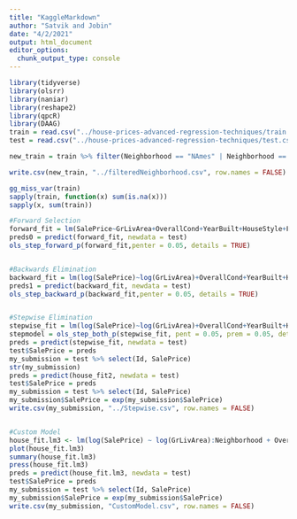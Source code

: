 ```yaml
---
title: "KaggleMarkdown"
author: "Satvik and Jobin"
date: "4/2/2021"
output: html_document
editor_options: 
  chunk_output_type: console
---
```



```r
library(tidyverse)
library(olsrr)
library(naniar)
library(reshape2)
library(qpcR)
library(DAAG)
train = read.csv("../house-prices-advanced-regression-techniques/train.csv", header = TRUE)
test = read.csv("../house-prices-advanced-regression-techniques/test.csv", header = TRUE)

new_train = train %>% filter(Neighborhood == "NAmes" | Neighborhood == "Edwards" | Neighborhood == "BrkSide") %>% select(SalePrice, GrLivArea, Neighborhood) %>% droplevels()

write.csv(new_train, "../filteredNeighborhood.csv", row.names = FALSE)

```


```r
gg_miss_var(train)
sapply(train, function(x) sum(is.na(x)))
sapply(x, sum(train))
```


```r

#Forward Selection
forward_fit = lm(SalePrice~GrLivArea+OverallCond+YearBuilt+HouseStyle+FullBath, data = train)
preds0 = predict(forward_fit, newdata = test)
ols_step_forward_p(forward_fit,penter = 0.05, details = TRUE)


#Backwards Elimination
backward_fit = lm(log(SalePrice)~log(GrLivArea)+OverallCond+YearBuilt+HouseStyle+FullBath * factor(Neighborhood), data = train)
preds1 = predict(backward_fit, newdata = test)
ols_step_backward_p(backward_fit,penter = 0.05, details = TRUE)


#Stepwise Elimination
stepwise_fit = lm(log(SalePrice)~log(GrLivArea)+OverallCond+YearBuilt+HouseStyle+FullBath * factor(Neighborhood), data = train)
stepmodel = ols_step_both_p(stepwise_fit, pent = 0.05, prem = 0.05, details = TRUE)
preds = predict(stepwise_fit, newdata = test)
test$SalePrice = preds
my_submission = test %>% select(Id, SalePrice)
str(my_submission)
preds = predict(house_fit2, newdata = test)
test$SalePrice = preds
my_submission = test %>% select(Id, SalePrice)
my_submission$SalePrice = exp(my_submission$SalePrice)
write.csv(my_submission, "../Stepwise.csv", row.names = FALSE)


#Custom Model
house_fit.lm3 <- lm(log(SalePrice) ~ log(GrLivArea):Neighborhood + OverallQual:HouseStyle + OverallCond + YearBuilt:HouseStyle + FullBath, data = train)
plot(house_fit.lm3)
summary(house_fit.lm3)
press(house_fit.lm3)
preds = predict(house_fit.lm3, newdata = test)
test$SalePrice = preds
my_submission = test %>% select(Id, SalePrice)
my_submission$SalePrice = exp(my_submission$SalePrice)
write.csv(my_submission, "CustomModel.csv", row.names = FALSE)
```

